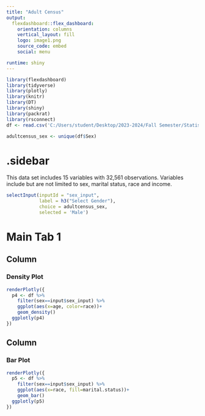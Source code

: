 ```yaml
---
title: "Adult Census"
output: 
  flexdashboard::flex_dashboard:
    orientation: columns
    vertical_layout: fill
    logo: image1.png
    source_code: embed
    social: menu

runtime: shiny
---
```


```r
library(flexdashboard)
library(tidyverse)
library(plotly)
library(knitr)
library(DT)
library(shiny)
library(packrat)
library(rsconnect)
df <- read.csv('C:/Users/student/Desktop/2023-2024/Fall Semester/Statistical Analysis with R/mymath421-/adult_census.csv')

adultcensus_sex <- unique(df$Sex)
```


{.sidebar}
=======================================================================

This data set includes 15 variables with 32,561 observations. Variables include but are not limited to sex, marital status, race and income. 

```r
selectInput(inputId = "sex_input",
            label = h3("Select Gender"),
            choice = adultcensus_sex,
            selected = 'Male')
```


Main Tab 1
=======================================================================

Column {data-width=500}
-----------------------------------------------------------------------

### Density Plot

```r
renderPlotly({
  p4 <- df %>% 
    filter(sex==input$sex_input) %>% 
    ggplot(aes(x=age, color=race))+
    geom_density()
  ggplotly(p4)
})
```

Column {data-width=500}
-----------------------------------------------------------------------

### Bar Plot

```r
renderPlotly({
  p5 <- df %>% 
    filter(sex==input$sex_input) %>% 
    ggplot(aes(x=race, fill=marital.status))+
    geom_bar()
  ggplotly(p5)
})
```